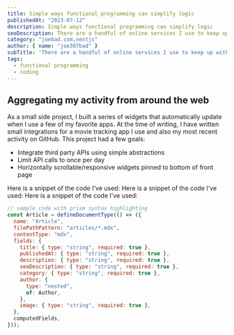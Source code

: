 ```yaml
---
title: Simple ways functional programming can simplify logic
publishedAt: "2023-07-12"
description: Simple ways functional programming can simplify logic
seoDescription: There are a handful of online services I use to keep up with my professional interests and personal hobbies. I thought it would be fun to aggregate my activity across these services on the front page of my portfolio site.
category: "joebad.com,nextjs"
author: { name: "joe307bad" }
subTitle: 'There are a handful of online services I use to keep up with my professional interests and personal hobbies. I thought it would be fun to aggregate my activity across these services on the front page of my portfolio site.'
tags:
  - functional programming
  - coding
---
```


## Aggregating my activity from around the web

As a small side project, I built a series of widgets that automatically update when I use a few of my favorite apps. At the time of writing, I have written small integrations for a movie tracking app I use and also my most recent activity on GitHub. This project had a few goals:

- Integrate third party APIs using simple abstractions
- Limit API calls to once per day
- Horizontally scrollable/responsive widgets pinned to bottom of front page

Here is a snippet of the code I've used:
Here is a snippet of the code I've used:
Here is a snippet of the code I've used:

```js
// sample code with prism syntax highlighting
const Article = defineDocumentType(() => ({
  name: "Article",
  filePathPattern: "articles/*.mdx",
  contentType: "mdx",
  fields: {
    title: { type: "string", required: true },
    publishedAt: { type: "string", required: true },
    description: { type: "string", required: true },
    seoDescription: { type: "string", required: true },
    category: { type: "string", required: true },
    author: {
      type: "nested",
      of: Author,
    },
    image: { type: "string", required: true },
  },
  computedFields,
}));
```
